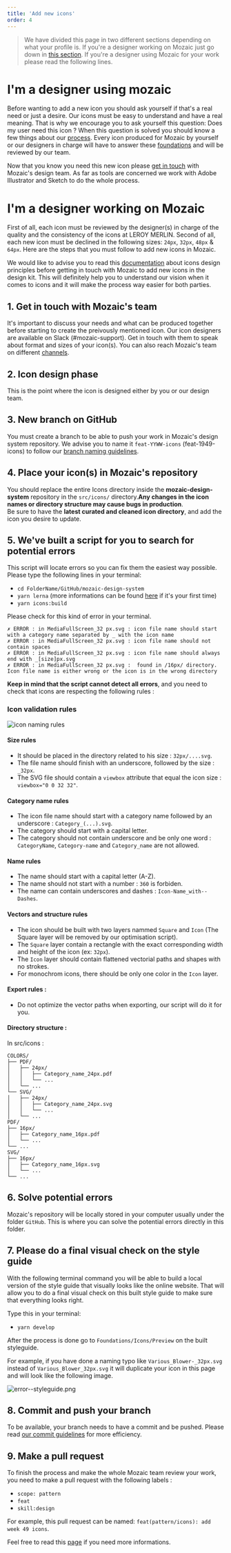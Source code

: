 ```yaml
---
title: 'Add new icons'
order: 4
---
```


> We have divided this page in two different sections depending on what your profile is. If you're a designer working on Mozaic just go down in [this section](/Contributing/Designers/AddNewIcons/#im-a-designer-working-on-mozaic). If you're a designer using Mozaic for your work please read the following lines.

# I'm a designer using mozaic

Before wanting to add a new icon you should ask yourself if that's a real need or just a desire. Our icons must be easy to understand and have a real meaning. That is why we encourage you to ask yourself this question: Does my user need this icon ? When this question is solved you should know a few things about our [process](/Contributing/SubmitChanges/AddNewPattern/). Every icon produced for Mozaic by yourself or our designers in charge will have to answer these [foundations](/Foundations/Icons/designers/) and will be reviewed by our team.

Now that you know you need this new icon please [get in touch](Contributing/Designers/AddNewIcons/#1-get-in-touch-with-mozaics-team) with Mozaic's design team. As far as tools are concerned we work with Adobe Illustrator and Sketch to do the whole process.

# I'm a designer working on Mozaic

First of all, each icon must be reviewed by the designer(s) in charge of the quality and the consistency of the icons at LEROY MERLIN. Second of all, each new icon must be declined in the following sizes: `24px`, `32px`, `48px` & `64px`. Here are the steps that you must follow to add new icons in Mozaic.

We would like to advise you to read this [documentation](/Foundations/Icons/designers/) about icons design principles before getting in touch with Mozaic to add new icons in the design kit. This will definitely help you to understand our vision when it comes to icons and it will make the process way easier for both parties.

## 1. Get in touch with Mozaic's team

It's important to discuss your needs and what can be produced together before starting to create the preivously mentioned icon. Our icon designers are available on Slack (#mozaic-support). Get in touch with them to speak about format and sizes of your icon(s). You can also reach Mozaic's team on different [channels](https://mozaic.adeo.cloud/Help/).

## 2. Icon design phase

This is the point where the icon is designed either by you or our design team.

## 3. New branch on GitHub

You must create a branch to be able to push your work in Mozaic's design system repository. We advise you to name it `feat-YYWW-icons` (feat-1949-icons) to follow our [branch naming guidelines](/Contributing/Developers/GitConventions/#branch-names).

## 4. Place your icon(s) in Mozaic's repository

You should replace the entire Icons directory inside the **mozaic-design-system** repository in the `src/icons/` directory.**Any changes in the icon names or directory structure may cause bugs in production**.  
Be sure to have the **latest curated and cleaned icon directory**, and add the icon you desire to update.

## 5. We've built a script for you to search for potential errors

This script will locate errors so you can fix them the easiest way possible. Please type the following lines in your terminal:

- `cd FolderName/GitHub/mozaic-design-system`
- `yarn lerna` (more informations can be found [here](/GetStarted/Developers/Installation/) if it's your first time)
- `yarn icons:build`

Please check for this kind of error in your terminal.

```
✗ ERROR : in MediaFullScreen_32 px.svg : icon file name should start with a category name separated by _ with the icon name
✗ ERROR : in MediaFullScreen_32 px.svg : icon file name should not contain spaces
✗ ERROR : in MediaFullScreen_32 px.svg : icon file name should always end with _[size]px.svg
✗ ERROR : in MediaFullScreen_32 px.svg :  found in /16px/ directory. Icon file name is either wrong or the icon is in the wrong directory
```

**Keep in mind that the script cannot detect all errors**, and you need to check that icons are respecting the following rules :

### Icon validation rules

![icon naming rules](naming-rules.jpg)

#### Size rules

- It should be placed in the directory related to his size : `32px/....svg`.
- The file name should finish with an underscore, followed by the size : `_32px`.
- The SVG file should contain a `viewbox` attribute that equal the icon size : `viewbox="0 0 32 32"`.

#### Category name rules

- The icon file name should start with a category name followed by an underscore : `Category_(...).svg`.
- The category should start with a capital letter.
- The category should not contain underscore and be only one word : `CategoryName`, `Category-name` and `Category_name` are not allowed.

#### Name rules

- The name should start with a capital letter (A-Z).
- The name should not start with a number : `360` is forbiden.
- The name can contain underscores and dashes : `Icon-Name_with--Dashes`.

#### Vectors and structure rules

- The icon should be built with two layers nammed `Square` and `Icon` (The Square layer will be removed by our optimisation script).
- The `Square` layer contain a rectangle with the exact corresponding width and height of the icon (ex: `32px`).
- The `Icon` layer should contain flattened vectorial paths and shapes with no strokes.
- For monochrom icons, there should be only one color in the `Icon` layer.

#### Export rules :

- Do not optimize the vector paths when exporting, our script will do it for you.

#### Directory structure :

In src/icons :

```
COLORS/
├── PDF/
│   ├── 24px/
│   │   ├── Category_name_24px.pdf
│   │   └── ...
│   └── ...
└── SVG/
│   ├── 24px/
│   │   ├── Category_name_24px.svg
│   │   └── ...
│   └── ...
PDF/
├── 16px/
│   ├── Category_name_16px.pdf
│   └── ...
└── ...
SVG/
├── 16px/
│   ├── Category_name_16px.svg
│   └── ...
└── ...
```

## 6. Solve potential errors

Mozaic's repository will be locally stored in your computer usually under the folder `GitHub`. This is where you can solve the potential errors directly in this folder.

## 7. Please do a final visual check on the style guide

With the following terminal command you will be able to build a local version of the style guide that visually looks like the online website. That will allow you to do a final visual check on this built style guide to make sure that everything looks right.

Type this in your terminal:

- `yarn develop`

After the process is done go to `Foundations/Icons/Preview` on the built styleguide.

For example, if you have done a naming typo like `Various_Blower-_32px.svg` instead of `Various_Blower_32px.svg` it will duplicate your icon in this page and will look like the following image.

![error--styleguide.png](error--styleguide.png)

## 8. Commit and push your branch

To be available, your branch needs to have a commit and be pushed. Please read [our commit guidelines](/Contributing/Developers/GitConventions/#commit-message) for more efficiency.

## 9. Make a pull request

To finish the process and make the whole Mozaic team review your work, you need to make a pull request with the following labels :

- `scope: pattern`
- `feat`
- `skill:design`

For example, this pull request can be named: `feat(pattern/icons): add week 49 icons`.

Feel free to read this [page](/Contributing/Developers/GitConventions/#pull-requests) if you need more informations.
